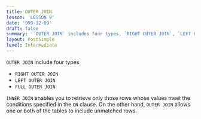 ```yaml
---
title: OUTER JOIN
lesson: 'LESSON 9'
date: '999-12-09'
draft: false
summary: '`OUTER JOIN` includes four types, `RIGHT OUTER JOIN`, `LEFT OUTER JOIN`, `FULL OUTER JOIN`'
layout: PostSimple
level: Intermediate
---
```


`OUTER JOIN` include four types

- `RIGHT OUTER JOIN`
- `LEFT OUTER JOIN`
- `FULL OUTER JOIN`

`INNER JOIN` enables you to retrieve only those rows whose values meet the conditions specified in the `ON` clause. On the other hand, `OUTER JOIN` allows one or both of the tables to include unmatched rows.



 


